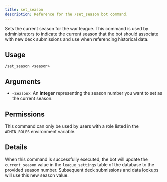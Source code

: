 ```yaml
---
title: set_season
description: Reference for the /set_season bot command.
---
```


Sets the current season for the war league. This command is used by administrators to indicate the current season that the bot should associate with new deck submissions and use when referencing historical data.

## Usage

```
/set_season <season>
```

## Arguments

- `<season>`: An **integer** representing the season number you want to set as the current season.

## Permissions

This command can only be used by users with a role listed in the `ADMIN_ROLES` environment variable.

## Details

When this command is successfully executed, the bot will update the `current_season` value in the `league_settings` table of the database to the provided season number. Subsequent deck submissions and data lookups will use this new season value.
